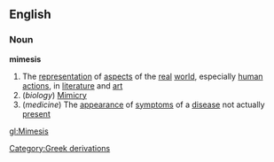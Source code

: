 ==English==
===Noun===
{{wikipedia}}
'''mimesis'''
#The [[representation]] of [[aspects]] of the [[real]] [[world]], especially [[human]] [[action]]s, in [[literature]] and [[art]]
#(''biology'') [[Mimicry]]
#(''medicine'') The [[appearance]] of [[symptom]]s of a [[disease]] not actually [[present]]
[[Category:Greek derivations]]

[[gl:Mimesis]]